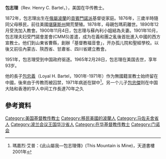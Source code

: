 '''包志理'''（Rev. Henry C. Bartel，{{bd|1872年||1965年|2月28日}}），美国在华传教士。

1872年，包志理出生在[[俄屬波蘭|俄屬波蘭]]的[[貢賓|貢賓]][[門諾派|門諾派]]基督徒家庭。1876年，三歲半時隨同父母移民，前往美國[[堪薩斯州|堪薩斯州]]開荒墾殖。1878年，母親包瑪莉離世。1890年12月受洗加入教會。1900年11月4日，包志理与蘇內利小姐結為夫妻。1901年10月，包志理夫妇受門諾會差會(CMMS)差遣，成为在義和團之亂後首批進入中國的西方宣教士。他们到山東省曹縣，創辦「基督教福音會」，开办孤儿院和聖經學校。以後又前往內蒙古、陝西省、甘肅省、四川省建立教會。

1951年，包志理受到中国政府驱逐。1965年2月28日，包志理在美国去世，享年93岁。

他的長子[[包忠義|包忠義]]（Loyal H. Bartel，1901年-1971年）作为無國籍宣教士始终留在中國，後來由于传教而被囚禁，1971年病逝在獄中<ref>瑪嘉烈·艾普：《此山屬我—包志理傳》(This Mountain is Mine)，天道書樓2001年</ref>。另一个儿子[[包忠傑|包忠傑]]则在中国大陆和香港的华人中间工作長達70年之久

==參考資料==
<div class="references-small">
<references />
</div>

[[Category:美国基督教传教士|Category:美国基督教传教士]]
[[Category:移民美國的波蘭人|Category:移民美國的波蘭人]]
[[Category:马佐夫舍省人|Category:马佐夫舍省人]]
[[Category:波兰会议王国华沙省人|Category:波兰会议王国华沙省人]]
[[Category:在华基督教传教士|Category:在华基督教传教士]]
[[Category:门诺会|Category:门诺会]]